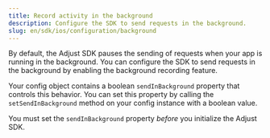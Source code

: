 ```yaml
---
title: Record activity in the background
description: Configure the SDK to send requests in the background.
slug: en/sdk/ios/configuration/background
---
```



By default, the Adjust SDK pauses the sending of requests when your app is running in the background. You can configure the SDK to send requests in the background by enabling the background recording feature.

Your config object contains a boolean `sendInBackground` property that controls this behavior. You can set this property by calling the `setSendInBackground` method on your config instance with a boolean value.

<Callout type="important">

You must set the `sendInBackground` property *before* you initialize the Adjust SDK.

</Callout>

<SetSendInBackground />
